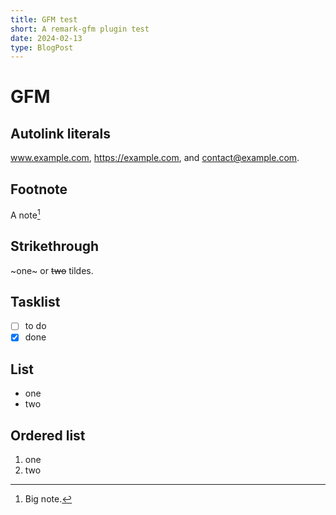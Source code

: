 ```yaml
---
title: GFM test
short: A remark-gfm plugin test
date: 2024-02-13
type: BlogPost
---
```


# GFM

## Autolink literals

www.example.com, https://example.com, and contact@example.com.

## Footnote

A note[^1]

[^1]: Big note.

## Strikethrough

~one~ or ~~two~~ tildes.


## Tasklist

* [ ] to do
* [x] done

## List

- one
- two


## Ordered list

1. one
2. two
